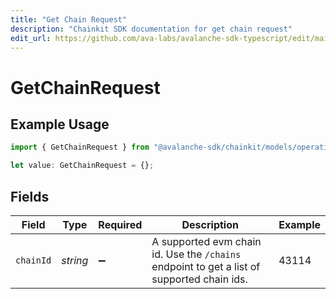 ```yaml
---
title: "Get Chain Request"
description: "Chainkit SDK documentation for get chain request"
edit_url: https://github.com/ava-labs/avalanche-sdk-typescript/edit/main/chainkit/docs/models/operations/getchainrequest.md
---
```


# GetChainRequest

## Example Usage

```typescript
import { GetChainRequest } from "@avalanche-sdk/chainkit/models/operations";

let value: GetChainRequest = {};
```

## Fields

| Field                                                                                      | Type                                                                                       | Required                                                                                   | Description                                                                                | Example                                                                                    |
| ------------------------------------------------------------------------------------------ | ------------------------------------------------------------------------------------------ | ------------------------------------------------------------------------------------------ | ------------------------------------------------------------------------------------------ | ------------------------------------------------------------------------------------------ |
| `chainId`                                                                                  | *string*                                                                                   | :heavy_minus_sign:                                                                         | A supported evm chain id. Use the `/chains` endpoint to get a list of supported chain ids. | 43114                                                                                      |